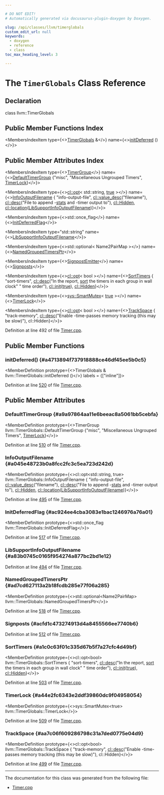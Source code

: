 ```yaml
---

# DO NOT EDIT!
# Automatically generated via docusaurus-plugin-doxygen by Doxygen.

slug: /api/classes/llvm/timerglobals
custom_edit_url: null
keywords:
  - doxygen
  - reference
  - class
toc_max_heading_level: 3

---
```





# The `TimerGlobals` Class Reference

<DoxygenPage pluginConfig={pluginConfig}>



## Declaration

<CodeBlock>class llvm::TimerGlobals</CodeBlock>

## Public Member Functions Index

<MembersIndex>

<MembersIndexItem
  type={<><a href="/docs/api/classes/llvm/timerglobals">TimerGlobals</a> &amp;</>}
  name={<><a href="#a4713894f737918888ce46df45ee5b0c5">initDeferred</a> ()</>}>
</MembersIndexItem>

</MembersIndex>

## Public Member Attributes Index

<MembersIndex>

<MembersIndexItem
  type={<><a href="/docs/api/classes/llvm/timergroup">TimerGroup</a></>}
  name={<><a href="#a9a97864aa11e6beeac8a5061bb5cebfa">DefaultTimerGroup</a> &#123;&quot;misc&quot;, &quot;Miscellaneous Ungrouped Timers&quot;,
                               <a href="#a44e2fc6343e2ddf39860dc9f04958054">TimerLock</a>&#125;</>}>
</MembersIndexItem>

<MembersIndexItem
  type={<><a href="/docs/api/classes/llvm/cl/opt">cl::opt</a>&lt; std::string, <a href="/docs/api/files/lib/lib/analysis/basicaliasanalysis-cpp/#af6d5cafbdfc5313e65d990120021a3ec">true</a> &gt;</>}
  name={<><a href="#a045e48723b0a8fcc2fc3c5ea723d242d">InfoOutputFilename</a> &#123;
      &quot;info-output-file&quot;, <a href="/docs/api/structs/llvm/cl/value-desc">cl::value&#95;desc</a>(&quot;filename&quot;),
      <a href="/docs/api/structs/llvm/cl/desc">cl::desc</a>(&quot;File to append -<a href="/docs/api/files/lib/lib/codegen/machineblockplacement-cpp/#a971b2fc3751cade0a6b2f76c92774317">stats</a> and -timer output to&quot;), <a href="/docs/api/namespaces/llvm/cl/#a68075925a54790e71ca790e1d4f21a40a263ac008d8d31f13ce460395fc4cf7e6">cl::Hidden</a>,
      <a href="/docs/api/namespaces/llvm/cl/#ad4de522646a65d987250e3aba9c55931">cl::location</a>(<a href="#a83b0745c0165f954274a877bc2bd1e12">LibSupportInfoOutputFilename</a>)&#125;</>}>
</MembersIndexItem>

<MembersIndexItem
  type={<>std::once&#95;flag</>}
  name={<><a href="#ac924ee4cba3083e1bac1246976a76a01">InitDeferredFlag</a></>}>
</MembersIndexItem>

<MembersIndexItem
  type="std::string"
  name={<><a href="#a83b0745c0165f954274a877bc2bd1e12">LibSupportInfoOutputFilename</a></>}>
</MembersIndexItem>

<MembersIndexItem
  type={<>std::optional&lt; Name2PairMap &gt;</>}
  name={<><a href="#ad7cd627113a2b18fcdb285e77f06a285">NamedGroupedTimersPtr</a></>}>
</MembersIndexItem>

<MembersIndexItem
  type={<><a href="/docs/api/classes/llvm/signpostemitter">SignpostEmitter</a></>}
  name={<><a href="#acfd1c473274913d4a8455566ee7740b6">Signposts</a></>}>
</MembersIndexItem>

<MembersIndexItem
  type={<><a href="/docs/api/classes/llvm/cl/opt">cl::opt</a>&lt; bool &gt;</>}
  name={<><a href="#a1c0c63f01c335d67b5f7a27cfc4d49bf">SortTimers</a> &#123;
      &quot;sort-timers&quot;,
      <a href="/docs/api/structs/llvm/cl/desc">cl::desc</a>(&quot;In the report, <a href="/docs/api/namespaces/llvm/#a74cdbd1e4f731e7d7cd83461b8b1de0b">sort</a> the timers in each group in wall clock&quot;
               &quot; time order&quot;),
      <a href="/docs/api/namespaces/llvm/cl/#ac12e6a8f3a1b511f0dee2ed6de0ae806">cl::init</a>(<a href="/docs/api/files/lib/lib/analysis/basicaliasanalysis-cpp/#af6d5cafbdfc5313e65d990120021a3ec">true</a>), <a href="/docs/api/namespaces/llvm/cl/#a68075925a54790e71ca790e1d4f21a40a263ac008d8d31f13ce460395fc4cf7e6">cl::Hidden</a>&#125;</>}>
</MembersIndexItem>

<MembersIndexItem
  type={<><a href="/docs/api/classes/llvm/sys/smartmutex">sys::SmartMutex</a>&lt; <a href="/docs/api/files/lib/lib/analysis/basicaliasanalysis-cpp/#af6d5cafbdfc5313e65d990120021a3ec">true</a> &gt;</>}
  name={<><a href="#a44e2fc6343e2ddf39860dc9f04958054">TimerLock</a></>}>
</MembersIndexItem>

<MembersIndexItem
  type={<><a href="/docs/api/classes/llvm/cl/opt">cl::opt</a>&lt; bool &gt;</>}
  name={<><a href="#aa7c06f609286798c31a7ded0775e04d9">TrackSpace</a> &#123;
      &quot;track-memory&quot;,
      <a href="/docs/api/structs/llvm/cl/desc">cl::desc</a>(&quot;Enable -time-passes memory tracking (this may be slow)&quot;),
      cl::Hidden&#125;</>}>
</MembersIndexItem>

</MembersIndex>


Definition at line 492 of file <a href="/docs/api/files/lib/lib/support/timer-cpp">Timer.cpp</a>.

<SectionDefinition>

## Public Member Functions

### initDeferred() {#a4713894f737918888ce46df45ee5b0c5}

<MemberDefinition
  prototype={<>TimerGlobals &amp; llvm::TimerGlobals::initDeferred ()</>}
  labels = {["inline"]}>

Definition at line <a href="/docs/api/files/lib/lib/support/timer-cpp/#l00520">520</a> of file <a href="/docs/api/files/lib/lib/support/timer-cpp">Timer.cpp</a>.
</MemberDefinition>

</SectionDefinition>

<SectionDefinition>

## Public Member Attributes

### DefaultTimerGroup {#a9a97864aa11e6beeac8a5061bb5cebfa}

<MemberDefinition
  prototype={<>TimerGroup llvm::TimerGlobals::DefaultTimerGroup &#123;&quot;misc&quot;, &quot;Miscellaneous Ungrouped Timers&quot;,
                               <a href="#a44e2fc6343e2ddf39860dc9f04958054">TimerLock</a>&#125;</>}>

Definition at line <a href="/docs/api/files/lib/lib/support/timer-cpp/#l00510">510</a> of file <a href="/docs/api/files/lib/lib/support/timer-cpp">Timer.cpp</a>.
</MemberDefinition>

### InfoOutputFilename {#a045e48723b0a8fcc2fc3c5ea723d242d}

<MemberDefinition
  prototype={<>cl::opt&lt;std::string, true&gt; llvm::TimerGlobals::InfoOutputFilename &#123;
      &quot;info-output-file&quot;, <a href="/docs/api/structs/llvm/cl/value-desc">cl::value&#95;desc</a>(&quot;filename&quot;),
      <a href="/docs/api/structs/llvm/cl/desc">cl::desc</a>(&quot;File to append -<a href="/docs/api/files/lib/lib/codegen/machineblockplacement-cpp/#a971b2fc3751cade0a6b2f76c92774317">stats</a> and -timer output to&quot;), <a href="/docs/api/namespaces/llvm/cl/#a68075925a54790e71ca790e1d4f21a40a263ac008d8d31f13ce460395fc4cf7e6">cl::Hidden</a>,
      <a href="/docs/api/namespaces/llvm/cl/#ad4de522646a65d987250e3aba9c55931">cl::location</a>(<a href="#a83b0745c0165f954274a877bc2bd1e12">LibSupportInfoOutputFilename</a>)&#125;</>}>

Definition at line <a href="/docs/api/files/lib/lib/support/timer-cpp/#l00495">495</a> of file <a href="/docs/api/files/lib/lib/support/timer-cpp">Timer.cpp</a>.
</MemberDefinition>

### InitDeferredFlag {#ac924ee4cba3083e1bac1246976a76a01}

<MemberDefinition
  prototype={<>std::once&#95;flag llvm::TimerGlobals::InitDeferredFlag</>}>

Definition at line <a href="/docs/api/files/lib/lib/support/timer-cpp/#l00517">517</a> of file <a href="/docs/api/files/lib/lib/support/timer-cpp">Timer.cpp</a>.
</MemberDefinition>

### LibSupportInfoOutputFilename {#a83b0745c0165f954274a877bc2bd1e12}

<MemberDefinition
  prototype="std::string llvm::TimerGlobals::LibSupportInfoOutputFilename">

Definition at line <a href="/docs/api/files/lib/lib/support/timer-cpp/#l00494">494</a> of file <a href="/docs/api/files/lib/lib/support/timer-cpp">Timer.cpp</a>.
</MemberDefinition>

### NamedGroupedTimersPtr {#ad7cd627113a2b18fcdb285e77f06a285}

<MemberDefinition
  prototype={<>std::optional&lt;Name2PairMap&gt; llvm::TimerGlobals::NamedGroupedTimersPtr</>}>

Definition at line <a href="/docs/api/files/lib/lib/support/timer-cpp/#l00518">518</a> of file <a href="/docs/api/files/lib/lib/support/timer-cpp">Timer.cpp</a>.
</MemberDefinition>

### Signposts {#acfd1c473274913d4a8455566ee7740b6}

<MemberDefinition
  prototype="SignpostEmitter llvm::TimerGlobals::Signposts">

Definition at line <a href="/docs/api/files/lib/lib/support/timer-cpp/#l00512">512</a> of file <a href="/docs/api/files/lib/lib/support/timer-cpp">Timer.cpp</a>.
</MemberDefinition>

### SortTimers {#a1c0c63f01c335d67b5f7a27cfc4d49bf}

<MemberDefinition
  prototype={<>cl::opt&lt;bool&gt; llvm::TimerGlobals::SortTimers &#123;
      &quot;sort-timers&quot;,
      <a href="/docs/api/structs/llvm/cl/desc">cl::desc</a>(&quot;In the report, <a href="/docs/api/namespaces/llvm/#a74cdbd1e4f731e7d7cd83461b8b1de0b">sort</a> the timers in each group in wall clock&quot;
               &quot; time order&quot;),
      <a href="/docs/api/namespaces/llvm/cl/#ac12e6a8f3a1b511f0dee2ed6de0ae806">cl::init</a>(<a href="/docs/api/files/lib/lib/analysis/basicaliasanalysis-cpp/#af6d5cafbdfc5313e65d990120021a3ec">true</a>), <a href="/docs/api/namespaces/llvm/cl/#a68075925a54790e71ca790e1d4f21a40a263ac008d8d31f13ce460395fc4cf7e6">cl::Hidden</a>&#125;</>}>

Definition at line <a href="/docs/api/files/lib/lib/support/timer-cpp/#l00503">503</a> of file <a href="/docs/api/files/lib/lib/support/timer-cpp">Timer.cpp</a>.
</MemberDefinition>

### TimerLock {#a44e2fc6343e2ddf39860dc9f04958054}

<MemberDefinition
  prototype={<>sys::SmartMutex&lt;true&gt; llvm::TimerGlobals::TimerLock</>}>

Definition at line <a href="/docs/api/files/lib/lib/support/timer-cpp/#l00509">509</a> of file <a href="/docs/api/files/lib/lib/support/timer-cpp">Timer.cpp</a>.
</MemberDefinition>

### TrackSpace {#aa7c06f609286798c31a7ded0775e04d9}

<MemberDefinition
  prototype={<>cl::opt&lt;bool&gt; llvm::TimerGlobals::TrackSpace &#123;
      &quot;track-memory&quot;,
      <a href="/docs/api/structs/llvm/cl/desc">cl::desc</a>(&quot;Enable -time-passes memory tracking (this may be slow)&quot;),
      cl::Hidden&#125;</>}>

Definition at line <a href="/docs/api/files/lib/lib/support/timer-cpp/#l00499">499</a> of file <a href="/docs/api/files/lib/lib/support/timer-cpp">Timer.cpp</a>.
</MemberDefinition>

</SectionDefinition>

<hr/>

The documentation for this class was generated from the following file:

<ul>
<li><a href="/docs/api/files/lib/lib/support/timer-cpp">Timer.cpp</a></li>
</ul>

</DoxygenPage>
